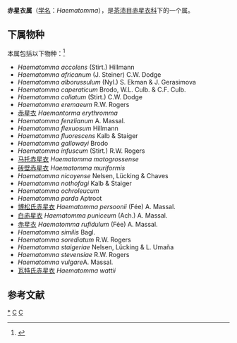 {{Automatic Taxobox
| taxon = Haematomma
| parent authority = A.Massal., 1852
| image = Haematomma ochroleucum Golvinog.jpg
| image_caption = Haematomma ochroleucum
| type genus = 赤星衣属<br>Haematomma
| type genus authority = A. Massal.
| type species = Haematomma vulgare
| type species authority = A. Massal.
}}

'''赤星衣属'''（[[学名|学名]]：''Haematomma''），是[[茶渍目|茶渍目]][[赤星衣科|赤星衣科]]下的一个属。

==下属物种==
本属包括以下物种：<ref>{{cite web |title=Haematomma A.Massal., 1852 |url=https://www.gbif.org/species/2607742 |website=GBIF}}</ref>
* ''Haematomma accolens'' (Stirt.) Hillmann
* ''Haematomma africanum'' (J. Steiner) C.W. Dodge
* ''Haematomma alborussulum'' (Nyl.) S. Ekman & J. Gerasimova
* ''Haematomma caperaticum'' Brodo, W.L. Culb. & C.F. Culb.
* ''Haematomma collatum'' (Stirt.) C.W. Dodge
* ''Haematomma eremaeum'' R.W. Rogers
* [[赤星衣|赤星衣]] ''Haemantorma erythromma''
* ''Haematomma fenzlianum'' A. Massal.
* ''Haematomma flexuosum'' Hillmann
* ''Haematomma fluorescens'' Kalb & Staiger
* ''Haematomma gallowayi'' Brodo
* ''Haematomma infuscum'' (Stirt.) R.W. Rogers
* [[马托赤星衣|马托赤星衣]] ''Haematomma matogrossense''
* [[砖壁赤星衣|砖壁赤星衣]] ''Haematomma muriformis''
* ''Haematomma nicoyense'' Nelsen, Lücking & Chaves
* ''Haematomma nothofagi'' Kalb & Staiger
* ''Haematomma ochroleucum''
* ''Haematomma parda'' Aptroot
* [[博松氏赤星衣|博松氏赤星衣]] ''Haematomma persoonii'' (Fée) A. Massal.
* [[白赤星衣|白赤星衣]] ''Haematomma puniceum'' (Ach.) A. Massal.
* [[赤星衣|赤星衣]] ''Haematomma rufidulum'' (Fée) A. Massal.
* ''Haematomma similis'' Bagl.
* ''Haematomma sorediatum'' R.W. Rogers
* ''Haematomma staigeriae'' Nelsen, Lücking & L. Umaña
* ''Haematomma stevensiae'' R.W. Rogers
* ''Haematomma vulgare''A. Massal.
* [[瓦特氏赤星衣|瓦特氏赤星衣]] ''Haematomma wattii''

==参考文献==
{{reflist}}

{{taxonbar}}
[[Category:_赤星衣属|*]]
[[Category:_赤星衣科|C]]
[[Category:_1852年描述的分类群|C]]
